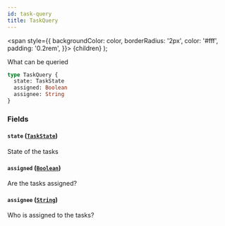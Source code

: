 ```yaml
---
id: task-query
title: TaskQuery
---
```


<span
style={{
      backgroundColor: color,
      borderRadius: '2px',
      color: '#fff',
      padding: '0.2rem',
    }}>
{children}
</span>
);

What can be queried

```graphql
type TaskQuery {
  state: TaskState
  assigned: Boolean
  assignee: String
}
```

### Fields

#### `state` ([`TaskState`](../../../../../docs/apis-tools/tasklist-api/enums/task-state.mdx))

State of the tasks

#### `assigned` ([`Boolean`](../../../../../docs/apis-tools/tasklist-api/scalars/boolean.mdx))

Are the tasks assigned?

#### `assignee` ([`String`](../../../../../docs/apis-tools/tasklist-api/scalars/string.mdx))

Who is assigned to the tasks?
